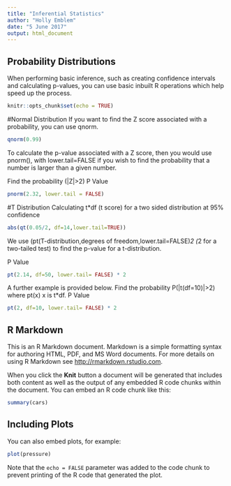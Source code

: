 ```yaml
---
title: "Inferential Statistics"
author: "Holly Emblem"
date: "5 June 2017"
output: html_document
---
```


## Probability Distributions

When performing basic inference, such as creating confidence intervals and calculating p-values, you can use basic inbuilt R operations which help speed up the process.

```r
knitr::opts_chunk$set(echo = TRUE)
```

#Normal Distribution
If you want to find the Z score associated with a probability, you can use qnorm.

```r
qnorm(0.99)
```

To calculate the p-value associated with a Z score, then you would use pnorm(), with lower.tail=FALSE if you wish to find the probability that a number is larger than a given number.

Find the probability (|Z|>2)
P Value
```r
pnorm(2.32, lower.tail = FALSE)
```
#T Distribution
Calculating t*df (t score)  for a two sided distribution at 95% confidence

```r
abs(qt(0.05/2, df=14,lower.tail=TRUE))
```
We use (pt(T-distribution,degrees of freedom,lower.tail=FALSE)*2 (*2 for a two-tailed test) to find the p-value for a t-distribution.

P Value
```r
pt(2.14, df=50, lower.tail= FALSE) * 2
```
A further example is provided below. 
Find the probability P(|t(df=10)|>2) where pt(x) x is t*df.
P Value
```r
pt(2, df=10, lower.tail= FALSE) * 2
```


## R Markdown

This is an R Markdown document. Markdown is a simple formatting syntax for authoring HTML, PDF, and MS Word documents. For more details on using R Markdown see <http://rmarkdown.rstudio.com>.

When you click the **Knit** button a document will be generated that includes both content as well as the output of any embedded R code chunks within the document. You can embed an R code chunk like this:

```r
summary(cars)
```

## Including Plots

You can also embed plots, for example:

```r
plot(pressure)
```

Note that the `echo = FALSE` parameter was added to the code chunk to prevent printing of the R code that generated the plot.
